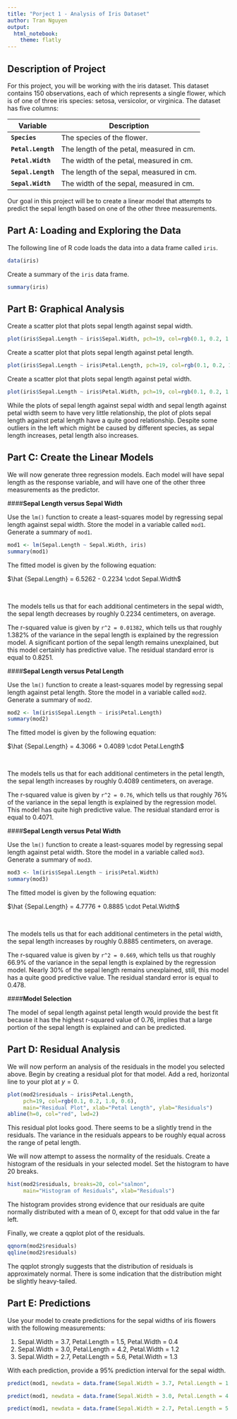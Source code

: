 ---
title: "Porject 1 - Analysis of Iris Dataset"
author: Tran Nguyen
output: 
  html_notebook:
    theme: flatly
---

## Description of Project

For this project, you will be working with the iris dataset. This dataset contains 150 observations, each of which represents a single flower, which is of one of three iris species: setosa, versicolor, or virginica. The dataset has five columns:

<center>
Variable | Description
-----|----------------------------------------------
**`Species`** | The species of the flower. 
**`Petal.Length`** | The length of the petal, measured in cm.  
**`Petal.Width`** | The width of the petal, measured in cm. 
**`Sepal.Length`** | The length of the sepal, measured in cm. 
**`Sepal.Width`** | The width of the sepal, measured in cm. 
</center>

Our goal in this project will be to create a linear model that attempts to predict the sepal length based on one of the other three measurements. 


## **Part A: Loading and Exploring the Data**

The following line of R code loads the data into a data frame called `iris`. 

```{r}
data(iris)
```

Create a summary of the `iris` data frame. 

```{r}
summary(iris)
```


## **Part B: Graphical Analysis**

Create a scatter plot that plots sepal length against sepal width. 

```{r}
plot(iris$Sepal.Length ~ iris$Sepal.Width, pch=19, col=rgb(0.1, 0.2, 1.0, 0.6), main = "Sepal Length against Sepal Width", xlab="Sepal Width", ylab="Sepal Length")
```


Create a scatter plot that plots sepal length against petal length. 

```{r}
plot(iris$Sepal.Length ~ iris$Petal.Length, pch=19, col=rgb(0.1, 0.2, 1.0, 0.6), main = "Sepal Length against Pepal Length", xlab="Petal Length", ylab="Sepal Length")
```


Create a scatter plot that plots sepal length against petal width. 

```{r}
plot(iris$Sepal.Length ~ iris$Petal.Width, pch=19, col=rgb(0.1, 0.2, 1.0, 0.6), main = "Sepal Length against Pepal Width", xlab="Petal Width", ylab="Sepal Length")
```

While the plots of sepal length against sepal width and sepal length against petal width seem to have very little relationship, the plot of plots sepal length against petal length have a quite good relationship. Despite some outliers in the left which might be caused by different species, as sepal length increases, petal length also increases.

## **Part C: Create the Linear Models**

We will now generate three regression models. Each model will have sepal length as the response variable, and will have one of the other three measurements as the predictor. 

####**Sepal Length versus Sepal Width**

Use the `lm()` function to create a least-squares model by regressing sepal length against sepal width. Store the model in a variable called `mod1`. Generate a summary of `mod1`. 

```{r}
mod1 <- lm(Sepal.Length ~ Sepal.Width, iris)
summary(mod1)
```

The fitted model is given by the following equation: 

$\hat {Sepal.Length} = 6.5262 - 0.2234 \cdot Sepal.Width$


\

The models tells us that for each additional centimeters in the sepal width, the sepal length decreases by roughly 0.2234 centimeters, on average.

The r-squared value is given by `r^2 = 0.01382`, which tells us that roughly 1.382% of the variance in the sepal length is explained by the regression model. A significant portion of the sepal length remains unexplained, but this model certainly has predictive value. The residual standard error is equal to 0.8251.

####**Sepal Length versus Petal Length**

Use the `lm()` function to create a least-squares model by regressing sepal length against petal length. Store the model in a variable called `mod2`. Generate a summary of `mod2`. 

```{r}
mod2 <- lm(iris$Sepal.Length ~ iris$Petal.Length)
summary(mod2)
```

The fitted model is given by the following equation: 

$\hat {Sepal.Length} = 4.3066 + 0.4089 \cdot Petal.Length$


\

The models tells us that for each additional centimeters in the petal length, the sepal length increases by roughly 0.4089 centimeters, on average.

The r-squared value is given by `r^2 = 0.76`, which tells us that roughly 76% of the variance in the sepal length is explained by the regression model. This model has quite high predictive value. The residual standard error is equal to 0.4071. 


####**Sepal Length versus Petal Width**

Use the `lm()` function to create a least-squares model by regressing sepal length against petal width. Store the model in a variable called `mod3`. Generate a summary of `mod3`. 

```{r}
mod3 <- lm(iris$Sepal.Length ~ iris$Petal.Width)
summary(mod3)
```
The fitted model is given by the following equation: 

$\hat {Sepal.Length} = 4.7776 + 0.8885 \cdot Petal.Width$


\

The models tells us that for each additional centimeters in the petal width, the sepal length increases by roughly 0.8885 centimeters, on average.

The r-squared value is given by `r^2 = 0.669`, which tells us that roughly 66.9% of the variance in the sepal length is explained by the regression model. Nearly 30% of the sepal length remains unexplained, still, this model has a quite good predictive value. The residual standard error is equal to 0.478.

####**Model Selection**

The model of sepal length against petal length would provide the best fit because it has the highest r-squared value of 0.76, implies that a large portion of the sepal length is explained and can be predicted. 


## **Part D: Residual Analysis**

We will now perform an analysis of the residuals in the model you selected above. Begin by creating a residual plot for that model. Add a red, horizontal line to your plot at $y=0$. 

```{r}
plot(mod2$residuals ~ iris$Petal.Length, 
     pch=19, col=rgb(0.1, 0.2, 1.0, 0.6),
     main="Residual Plot", xlab="Petal Length", ylab="Residuals")
abline(h=0, col="red", lwd=2)
```

This residual plot looks good. There seems to be a slightly trend in the residuals. The variance in the residuals appears to be roughly equal across the range of petal length.


We will now attempt to assess the normality of the residuals. Create a histogram of the residuals in your selected model. Set the histogram to have 20 breaks. 

```{r}
hist(mod2$residuals, breaks=20, col="salmon", 
     main="Histogram of Residuals", xlab="Residuals") 
```

The histogram provides strong evidence that our residuals are quite normally distributed with a mean of 0, except for that odd value in the far left.

Finally, we create a qqplot plot of the residuals. 

```{r}
qqnorm(mod2$residuals)
qqline(mod2$residuals)
```

The qqplot strongly suggests that the distribution of residuals is approximately normal. There is some indication that the distribution might be slightly heavy-tailed.

## **Part E: Predictions**

Use your model to create predictions for the sepal widths of iris flowers with the following measurements:

1. Sepal.Width = 3.7,  Petal.Length = 1.5, Petal.Width = 0.4
2. Sepal.Width = 3.0,  Petal.Length = 4.2, Petal.Width = 1.2
3. Sepal.Width = 2.7,  Petal.Length = 5.6, Petal.Width = 1.3

With each prediction, provide a 95% prediction interval for the sepal width. 

```{r}
predict(mod1, newdata = data.frame(Sepal.Width = 3.7, Petal.Length = 1.5, Petal.Width = 0.4), interval = "predict", level = 0.95)

predict(mod1, newdata = data.frame(Sepal.Width = 3.0, Petal.Length = 4.2, Petal.Width = 1.2), interval = "predict", level = 0.95)

predict(mod1, newdata = data.frame(Sepal.Width = 2.7, Petal.Length = 5.6, Petal.Width = 1.3), interval = "predict", level = 0.95)

```



